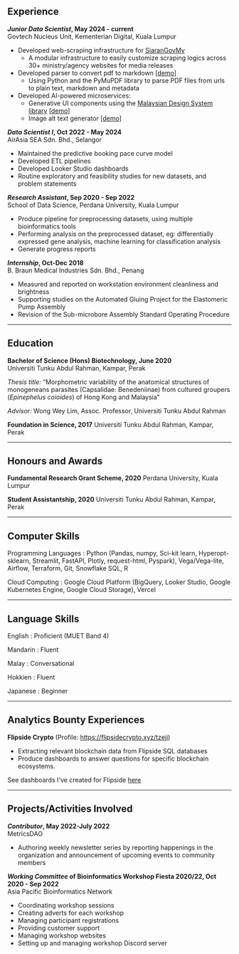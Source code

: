 
## Experience       

***Junior Data Scientist*, May 2024 - current**<br/>
Govtech Nucleus Unit, Kementerian Digital, Kuala Lumpur

- Developed web-scraping infrastructure for [SiaranGovMy](https://www.digital.gov.my/en-GB/siaran/Kerajaan-MADANI-Akan-Mempercepatkan-Pendigitalan-Perkhidmatan-Rakyat-Melalui-GovTech-Tahun-Hadapan)
    - A modular infrastructure to easily customize scraping logics across 30+ ministry/agency websites for media releases
- Developed parser to convert pdf to markdown [[demo](pdf.iwa.my)]
    - Using Python and the PyMuPDF library to parse PDF files from urls to plain text, markdown and metadata
- Developed AI-powered microservices:
  - Generative UI components using the [Malaysian Design System library](https://design.digital.gov.my/en) [[demo](jen.iwa.my)]
  - Image alt text generator [[demo](hurai.iwa.my)]


***Data Scientist I*, Oct 2022 - May 2024**<br/>
AirAsia SEA Sdn. Bhd., Selangor
- Maintained the predictive booking pace curve model
- Developed ETL pipelines
- Developed  Looker Studio dashboards
- Routine exploratory and feasibility studies for new datasets, and problem statements


***Research Assistant*, Sep 2020 - Sep 2022**<br/>
School of Data Science, Perdana University, Kuala Lumpur
- Produce pipeline for preprocessing datasets, using multiple bioinformatics tools
- Performing analysis on the preprocessed dataset, eg: differentially expressed gene analysis, machine learning for classification analysis
- Generate progress reports


***Internship*, Oct-Dec 2018**<br/>
B. Braun Medical Industries Sdn. Bhd., Penang
- Measured and reported on workstation environment cleanliness and brightness
- Supporting studies on the Automated Gluing Project for the Elastomeric Pump Assembly
- Revision of the Sub-microbore Assembly Standard Operating Procedure

---

## Education 
**Bachelor of Science (Hons) Biotechnology, June 2020**<br/>
Universiti Tunku Abdul Rahman, Kampar, Perak 

*Thesis title:* “Morphometric variability of the anatomical structures of monogeneans parasites (Capsalidae: Benedeniinae) from cultured groupers (*Epinephelus coioides*) of Hong Kong and Malaysia” 

*Advisor:* Wong Wey Lim, Assoc. Professor, Universiti Tunku Abdul Rahman 

**Foundation in Science, 2017** Universiti Tunku Abdul Rahman, Kampar, Perak 

---

## Honours and Awards
**Fundamental Research Grant Scheme, 2020** Perdana University, Kuala Lumpur

**Student Assistantship, 2020** Universiti Tunku Abdul Rahman, Kampar, Perak

---

## Computer Skills
Programming Languages
: Python (Pandas, numpy, Sci-kit learn, Hyperopt-sklearn, Streamlit, FastAPI, Plotly, request-html, Pyspark), Vega/Vega-lite, Airflow, Terraform, Git, Snowflake SQL, R

Cloud Computing
: Google Cloud Platform (BigQuery, Looker Studio, Google Kubernetes Engine, Google Cloud Storage), Vercel

---

## Language Skills
English
: Proficient (MUET Band 4)

Mandarin
: Fluent  

Malay
: Conversational

Hokkien
: Fluent

Japanese
: Beginner

---

## Analytics Bounty Experiences
**Flipside Crypto** (Profile: https://flipsidecrypto.xyz/tzeji)
- Extracting relevant blockchain data from Flipside SQL databases
- Produce dashboards to answer questions for specific blockchain ecosystems.

See dashboards I've created for Flipside [here](/work/flipside-dashboards)

---

## Projects/Activities Involved
***Contributor*, May 2022-July 2022**<br/>
MetricsDAO
- Authoring weekly newsletter series by reporting happenings in the organization and announcement of upcoming events to community members

***Working Committee* of Bioinformatics Workshop Fiesta 2020/22, Oct 2020 - Sep 2022**<br/>
Asia Pacific Bioinformatics Network
- Coordinating workshop sessions
- Creating adverts for each workshop
- Managing participant registrations
- Providing customer support
- Managing workshop websites
- Setting up and managing workshop Discord server